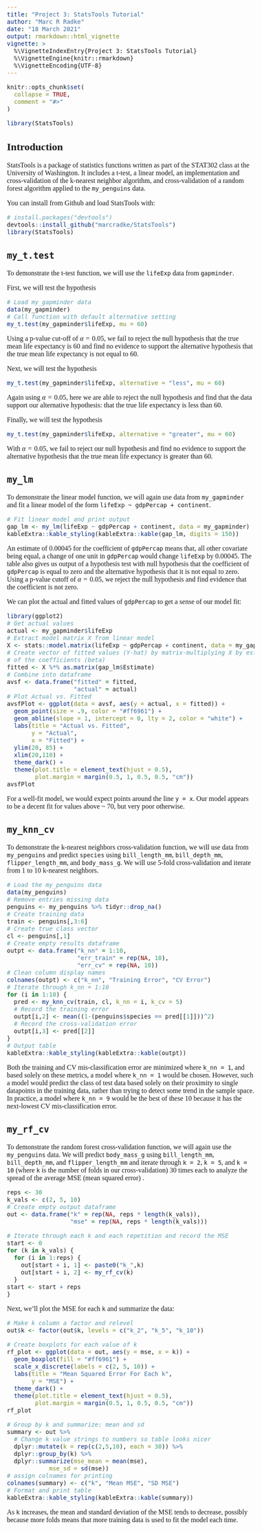 ```yaml
---
title: "Project 3: StatsTools Tutorial"
author: "Marc R Radke"
date: "18 March 2021"
output: rmarkdown::html_vignette
vignette: >
  %\VignetteIndexEntry{Project 3: StatsTools Tutorial}
  %\VignetteEngine{knitr::rmarkdown}
  %\VignetteEncoding{UTF-8}
---
```


<!--- Begin styling code. --->

```{=html}
<style type="text/css">
/* Whole document: */
body{
  font-family: "Palatino Linotype", "Book Antiqua", Palatino, serif;
  font-size: 12pt;
}
h1.title {
  font-size: 38px;
  text-align: center;
}
h4.author {
  font-size: 18px;
  text-align: center;
}
h4.date {
  font-size: 18px;
  text-align: center;
}
</style>
```
<!--- End styling code. --->

```r
knitr::opts_chunk$set(
  collapse = TRUE,
  comment = "#>"
)
```

```r
library(StatsTools)
```

## Introduction

StatsTools is a package of statistics functions written as part of the STAT302 class at the University of Washington. It includes a t-test, a linear model, an implementation and cross-validation of the k-nearest neighbor algorithm, and cross-validation of a random forest algorithm applied to the `my_penguins` data.

You can install from Github and load StatsTools with:

```r
# install.packages("devtools")
devtools::install_github("marcradke/StatsTools")
library(StatsTools)
```

## `my_t.test`

To demonstrate the t-test function, we will use the `lifeExp` data from `gapminder`.

First, we will test the hypothesis 
  \begin{align}
  H_0: \mu &= 60,\\
  H_a: \mu &\neq 60.
  \end{align}

```r
# Load my_gapminder data
data(my_gapminder)
# Call function with default alternative setting
my_t.test(my_gapminder$lifeExp, mu = 60)
```

Using a p-value cut-off of $\alpha = 0.05$, we fail to reject the null hypothesis that the true mean life expectancy is 60 and find no evidence to support the alternative hypothesis that the true mean life expectancy is not equal to 60.

Next, we will test the hypothesis 
  \begin{align}
  H_0: \mu &= 60,\\
  H_a: \mu &< 60.
  \end{align}

```r
my_t.test(my_gapminder$lifeExp, alternative = "less", mu = 60)
```

Again using $\alpha = 0.05$, here we are able to reject the null hypothesis and find that the data support our alternative hypothesis: that the true life expectancy is less than 60.

Finally, we will test the hypothesis 
  \begin{align}
  H_0: \mu &= 60,\\
  H_a: \mu &> 60.
  \end{align}

```r
my_t.test(my_gapminder$lifeExp, alternative = "greater", mu = 60)
```

With $\alpha = 0.05$, we fail to reject our null hypothesis and find no evidence to support the alternative hypothesis that the true mean life expectancy is greater than 60.

## `my_lm`

To demonstrate the linear model function, we will again use data from `my_gapminder` and fit a linear model of the form `lifeExp ~ gdpPercap + continent`.

```r
# Fit linear model and print output
gap_lm <- my_lm(lifeExp ~ gdpPercap + continent, data = my_gapminder)
kableExtra::kable_styling(kableExtra::kable(gap_lm, digits = 150))
```

An estimate of 0.00045 for the coefficient of `gdpPercap` means that, all other covariate being equal, a change of one unit in `gdpPercap` would change `lifeExp` by 0.00045. The table also gives us output of a hypothesis test with null hypothesis that the coefficient of `gdpPercap` is equal to zero and the alternative hypothesis that it is not equal to zero. Using a p-value cutoff of $\alpha = 0.05$, we reject the null hypothesis and find evidence that the coefficient is not zero.

We can plot the actual and fitted values of `gdpPercap` to get a sense of our model fit:

```r
library(ggplot2)
# Get actual values
actual <- my_gapminder$lifeExp
# Extract model matrix X from linear model
X <- stats::model.matrix(lifeExp ~ gdpPercap + continent, data = my_gapminder)
# Create vector of fitted values (Y-hat) by matrix-multiplying X by estimates
# of the coefficients (beta)
fitted <- X %*% as.matrix(gap_lm$Estimate)
# Combine into dataframe
avsf <- data.frame("fitted" = fitted,
                   "actual" = actual)
# Plot Actual vs. Fitted
avsfPlot <- ggplot(data = avsf, aes(y = actual, x = fitted)) +
  geom_point(size = .9, color = "#ff6961") +
  geom_abline(slope = 1, intercept = 0, lty = 2, color = "white") + 
  labs(title = "Actual vs. Fitted",
       y = "Actual",
       x = "Fitted") +
  ylim(20, 85) +
  xlim(20,110) +
  theme_dark() +
  theme(plot.title = element_text(hjust = 0.5), 
        plot.margin = margin(0.5, 1, 0.5, 0.5, "cm"))
avsfPlot

```

For a well-fit model, we would expect points around the line `y = x`. Our model appears to be a decent fit for values above ~ 70, but very poor otherwise.

## `my_knn_cv`

To demonstrate the k-nearest neighbors cross-validation function, we will use data from `my_penguins` and predict `species` using `bill_length_mm`, `bill_depth_mm`, `flipper_length_mm`, and `body_mass_g`. We will use 5-fold cross-validation and iterate from 1 to 10 k-nearest neighbors.

```r
# Load the my_penguins data
data(my_penguins)
# Remove entries missing data
penguins <- my_penguins %>% tidyr::drop_na()
# Create training data
train <- penguins[,3:6]
# Create true class vector
cl <- penguins[,1]
# Create empty results dataframe
outpt <- data.frame("k_nn" = 1:10,
                    "err_train" = rep(NA, 10),
                    "err_cv" = rep(NA, 10))
# Clean column display names
colnames(outpt) <- c("k_nn", "Training Error", "CV Error")
# Iterate through k_nn = 1:10
for (i in 1:10) {
  pred <- my_knn_cv(train, cl, k_nn = i, k_cv = 5)
  # Record the training error
  outpt[i,2] <- mean((1-(penguins$species == pred[[1]]))^2)
  # Record the cross-validation error
  outpt[i,3] <- pred[[2]]
}
# Output table
kableExtra::kable_styling(kableExtra::kable(outpt))
```

Both the training and CV mis-classification error are minimized where `k_nn = 1`, and based solely on these metrics, a model where `k_nn = 1` would be chosen. However, such a model would predict the class of test data based solely on their proximity to single datapoints in the training data, rather than trying to detect some trend in the sample space. In practice, a model where `k_nn = 9` would be the best of these 10 because it has the next-lowest CV mis-classification error.

## `my_rf_cv`

To demonstrate the random forest cross-validation function, we will again use the `my_penguins` data. We will predict `body_mass_g` using  `bill_length_mm`, `bill_depth_mm`, and `flipper_length_mm` and iterate through `k = 2`, `k = 5`, and `k = 10` (where `k` is the number of folds in our cross-validation) 30 times each to analyze the spread of the average MSE (mean squared error) .

```r
reps <- 30
k_vals <- c(2, 5, 10)
# Create empty output dataframe
out <- data.frame("k" = rep(NA, reps * length(k_vals)),
                  "mse" = rep(NA, reps * length(k_vals)))

# Iterate through each k and each repetition and record the MSE
start <- 0
for (k in k_vals) {
  for (i in 1:reps) {
    out[start + i, 1] <- paste0("k_",k)
    out[start + i, 2] <- my_rf_cv(k)
  }
start <- start + reps
}
```

Next, we'll plot the MSE for each `k` and summarize the data:

```r
# Make k column a factor and relevel
out$k <- factor(out$k, levels = c("k_2", "k_5", "k_10"))

# Create boxplots for each value of k
rf_plot <- ggplot(data = out, aes(y = mse, x = k)) +
  geom_boxplot(fill = "#ff6961") +
  scale_x_discrete(labels = c(2, 5, 10)) +
  labs(title = "Mean Squared Error For Each k",
       y = "MSE") +
  theme_dark() +
  theme(plot.title = element_text(hjust = 0.5), 
        plot.margin = margin(0.5, 1, 0.5, 0.5, "cm"))
rf_plot
```

```r
# Group by k and summarize: mean and sd
summary <- out %>%
  # Change k value strings to numbers so table looks nicer
  dplyr::mutate(k = rep(c(2,5,10), each = 30)) %>%
  dplyr::group_by(k) %>%
  dplyr::summarize(mse_mean = mean(mse),
            mse_sd = sd(mse))
# assign colnames for printing
colnames(summary) <- c("k", "Mean MSE", "SD MSE")
# Format and print table
kableExtra::kable_styling(kableExtra::kable(summary))
```

As `k` increases, the mean and standard deviation of the MSE tends to decrease, possibly because more folds means that more training data is used to fit the model each time.
